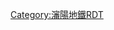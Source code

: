 {{Routemap
|inline=<includeonly>1</includeonly>
|title-bg={{沈阳地铁颜色|1}}
|title=沈阳地铁1号线
|map=
uKDSTa~~ ~~ ~~十三号街车辆段
utSTRa
utBHF~~ ~~[[十三号街站|十三号街]]
utBHF~~ ~~[[中央大街站|中央大街]]
utBHF~~ ~~[[七号街站|七号街]]
utBHF~~ ~~[[四号街站|四号街]]
WASSERq\utKRZW\WASSERq~~ ~~ ~~下穿某河
utBHF~~ ~~[[张士站|张士]]
CONTgq\umtKRZ\CONTfq~~ ~~ ~~下穿货运铁路专用线
utBHF~~ ~~[[开发大道站|开发大道]]
utBHF~~ ~~[[于洪广场站|于洪广场]]
utBHF~~ ~~[[迎宾路站 (沈阳市)|迎宾路]]
CONTgq\umtKRZ\CONTfq~~ ~~ ~~下穿国铁[[沈山铁路]]
utBHF~~ ~~[[重工街站|重工街]]
utBHF~~ ~~[[启工街站|启工街]]
WASSERq\utKRZW\WASSERq~~ ~~ ~~下穿[[卫工明渠]]
utBHF~~ ~~[[保工街站|保工街]]
utCONTgq\utTINTt\utCONTfq~~ ~~[[铁西广场站|铁西广场]]~~{{rint|沈阳|9}}
utBHF~~ ~~[[云峰北街站|云峰北街]]
\CONTgq\umtKRZ\HUBa!~BHFq\CONTfq~~ ~~[[File:China Railways.svg|14px]][[沈阳站]]~~国铁[[沈大铁路]]等
\HUBaq!~utBHF\HUBrf~~ ~~[[沈阳站站|沈阳站]]
uextCONTgq\utTINTxt\uextCONTfq~~ ~~[[太原街站|太原街]]~~{{rint|沈阳|4}}
utBHF~~ ~~[[南市场站|南市场]]
\utkABZg2\~~ ~~ ~~1、2号线联络线
\utCONTgq\utTINTt!~utkSTRc1\utkABZq+4\utCONTfq~~ ~~[[青年大街站|青年大街]]~~{{rint|沈阳|2}}
utBHF~~ ~~[[怀远门站|怀远门]]
utBHF~~ ~~[[中街站|中街]]
utBHF~~ ~~[[东中街站|东中街]]
utCONTgq\utTINTt\utCONTfq~~ ~~[[滂江街站|滂江街]]~~{{rint|沈阳|10}}
utKBHFxe~~ ~~[[黎明广场站|黎明广场]]
WASSERq\uextKRZW\WASSERq~~ ~~ ~~下穿[[北运河(沈阳)|北运河]]
uextBHF
uextBHF
uextBHF
uextKBHFe
|bottom={{navbar|沈阳地铁1号线RDT}}
}}<noinclude>
{{Rdt intro|[[沈阳地铁1号线]]}}
[[Category:瀋陽地鐵RDT]]
</noinclude>